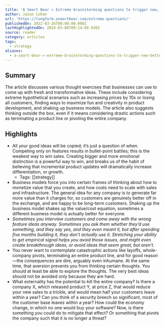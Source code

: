 ```yaml
---
title: 'A Smart Bear » Extreme brainstorming questions to trigger new, better ideas'
author: Jason Cohen
url: 'https://longform.asmartbear.com/extreme-questions/'
publishedOn: 2022-03-26T00:00:00.000Z
lastHighlightedOn: 2024-03-06T09:14:09.930Z
source: reader
category: articles
tags:
  - strategy
aliases:
  - a-smart-bear-»-extreme-brainstorming-questions-to-trigger-new-better-ideas
---
```

## Summary

The article discusses various thought exercises that businesses can use to come up with fresh and transformative ideas. These include considering extreme hypothetical scenarios such as increasing prices by 10x or losing all customers, finding ways to maximize fun and creativity in product development, and shaking up business models. The article also suggests thinking outside the box, even if it means considering drastic actions such as terminating a product line or pivoting the entire company.

## Highlights
- All your good ideas will be copied; it’s just a question of when. Competing only on features results in bullet-point battles; this is the weakest way to win sales. Creating bigger and more emotional distinction is a powerful way to win, and breaks us of the habit of believing that incremental product updates will dramatically increase differentiation, or growth.
    - Tags: [[strategy]] 
- Business models force you into certain frames of thinking about how to monetize value that you create, and how costs need to scale with sales and infrastructure. The general idea for any company is to generate far more value than it charges for, so customers are genuinely better off in the exchange, and are happy to be long-term customers. Shaking up the business model shakes up the value/cost equation; sometimes a different business model is actually better for everyone.
- *Sometimes you interview customers and come away with the wrong feature ideas anyway. Sometimes you ask them whether they’d use something, and they say yes, and they even meant it, but after spending five months building it, they don’t actually use it. Stretching your ability to get empirical signal helps you avoid those issues, and might even create breakthrough ideas, or avoid ideas that seem great, but aren’t.*
- You never want to contemplate catastrophic actions like layoffs, whole-company pivots, terminating an entire product line, and for good reason—the consequences are dire, arguably even inhumane. At the same time, that aversion prevents you from thinking certain thoughts. You should at least be able to explore the thoughts. The very best ideas should not be avoided only because they are hard.
- What externality has the potential to kill the entire company?
  Is there a company X, which released product Y, at price Z, that would reduce your new sales to a trickle, and would mean half your customers leave within a year? Can you think of a security breech so significant, most of the customer base leaves within a year? How could the economy change, in which no one would buy your software?
  Now, is there something you could do to mitigate that effect? Or something that pivots the company such that it is no longer a threat?
